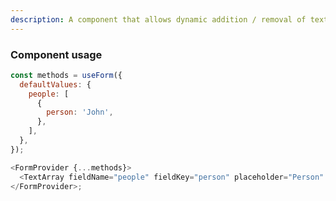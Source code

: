 ```yaml
---
description: A component that allows dynamic addition / removal of text input fields.
---
```


### Component usage

```js
const methods = useForm({
  defaultValues: {
    people: [
      {
        person: 'John',
      },
    ],
  },
});

<FormProvider {...methods}>
  <TextArray fieldName="people" fieldKey="person" placeholder="Person" />
</FormProvider>;
```
